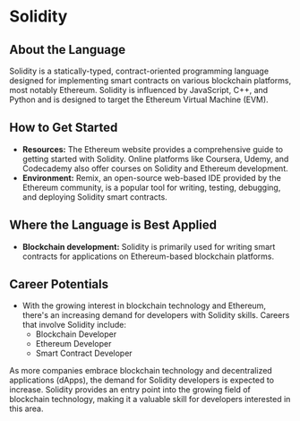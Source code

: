 # Solidity

## About the Language

Solidity is a statically-typed, contract-oriented programming language designed for implementing smart contracts on various blockchain platforms, most notably Ethereum. Solidity is influenced by JavaScript, C++, and Python and is designed to target the Ethereum Virtual Machine (EVM).

## How to Get Started

- **Resources:** The Ethereum website provides a comprehensive guide to getting started with Solidity. Online platforms like Coursera, Udemy, and Codecademy also offer courses on Solidity and Ethereum development.
- **Environment:** Remix, an open-source web-based IDE provided by the Ethereum community, is a popular tool for writing, testing, debugging, and deploying Solidity smart contracts.

## Where the Language is Best Applied

- **Blockchain development:** Solidity is primarily used for writing smart contracts for applications on Ethereum-based blockchain platforms.

## Career Potentials

- With the growing interest in blockchain technology and Ethereum, there's an increasing demand for developers with Solidity skills. Careers that involve Solidity include:
  - Blockchain Developer
  - Ethereum Developer
  - Smart Contract Developer

As more companies embrace blockchain technology and decentralized applications (dApps), the demand for Solidity developers is expected to increase. Solidity provides an entry point into the growing field of blockchain technology, making it a valuable skill for developers interested in this area.
